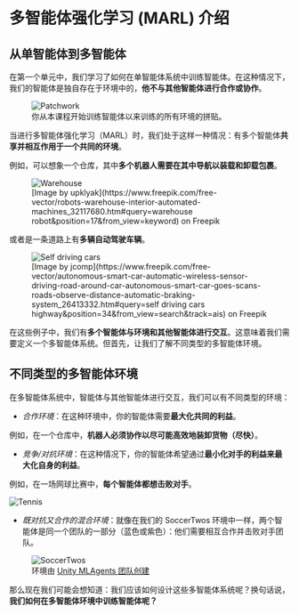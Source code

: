 # 多智能体强化学习 (MARL) 介绍

## 从单智能体到多智能体

在第一个单元中，我们学习了如何在单智能体系统中训练智能体。在这种情况下，我们的智能体是独自存在于环境中的，**他不与其他智能体进行合作或协作**。

<figure>
<img src="https://huggingface.co/datasets/huggingface-deep-rl-course/course-images/resolve/main/en/unit10/patchwork.jpg" alt="Patchwork"/>
<figcaption>
你从本课程开始训练智能体以来训练的所有环境的拼贴。
</figcaption>
</figure>

当进行多智能体强化学习（MARL）时，我们处于这样一种情况：有多个智能体**共享并相互作用于一个共同的环境**。

例如，可以想象一个仓库，其中**多个机器人需要在其中导航以装载和卸载包裹**。

<figure>
<img src="https://huggingface.co/datasets/huggingface-deep-rl-course/course-images/resolve/main/en/unit10/warehouse.jpg" alt="Warehouse"/>
<figcaption> [Image by upklyak](https://www.freepik.com/free-vector/robots-warehouse-interior-automated-machines_32117680.htm#query=warehouse robot&position=17&from_view=keyword) on Freepik </figcaption>
</figure>

或者是一条道路上有**多辆自动驾驶车辆**。

<figure>
<img src="https://huggingface.co/datasets/huggingface-deep-rl-course/course-images/resolve/main/en/unit10/selfdrivingcar.jpg" alt="Self driving cars"/>
<figcaption>
[Image by jcomp](https://www.freepik.com/free-vector/autonomous-smart-car-automatic-wireless-sensor-driving-road-around-car-autonomous-smart-car-goes-scans-roads-observe-distance-automatic-braking-system_26413332.htm#query=self driving cars highway&position=34&from_view=search&track=ais) on Freepik
</figcaption>
</figure>

在这些例子中，我们有**多个智能体与环境和其他智能体进行交互**。这意味着我们需要定义一个多智能体系统。但首先，让我们了解不同类型的多智能体环境。

## 不同类型的多智能体环境

在多智能体系统中，智能体与其他智能体进行交互，我们可以有不同类型的环境：

- *合作环境*：在这种环境中，你的智能体需要**最大化共同的利益**。

例如，在一个仓库中，**机器人必须协作以尽可能高效地装卸货物（尽快）**。

- *竞争/对抗环境*：在这种情况下，你的智能体希望通过**最小化对手的利益来最大化自身的利益**。

例如，在一场网球比赛中，**每个智能体都想击败对手**。

<img src="https://huggingface.co/datasets/huggingface-deep-rl-course/course-images/resolve/main/en/unit10/tennis.png" alt="Tennis"/>

- *既对抗又合作的混合环境*：就像在我们的 SoccerTwos 环境中一样，两个智能体是同一个团队的一部分（蓝色或紫色）：他们需要相互合作并击败对手团队。
<figure>
<img src="https://huggingface.co/datasets/huggingface-deep-rl-course/course-images/resolve/main/en/unit10/soccertwos.gif" alt="SoccerTwos"/>
<figcaption>环境由 <a href="https://github.com/Unity-Technologies/ml-agents">Unity MLAgents 团队创建</a></figcaption>
</figure>

那么现在我们可能会想知道：我们应该如何设计这些多智能体系统呢？换句话说，**我们如何在多智能体环境中训练智能体呢？**